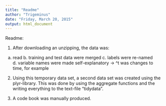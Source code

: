 ```yaml
---
title: "Readme"
author: "Trigeminus"
date: "Friday, March 20, 2015"
output: html_document
---
```

Readme:

1. After downloading an unzipping, the data was:
  a. read
	b. training and test data were merged
	c. labels were re-named
	d. variable names were made self-explanatory
		-> ^t was changes to time, for example
		
2. Using this temporary data set, a second data set was created using the plyr-library.
	This was done by using the aggregate functions and the writing everything to the text-file "tidydata".
	
3. A code book was manually produced.
